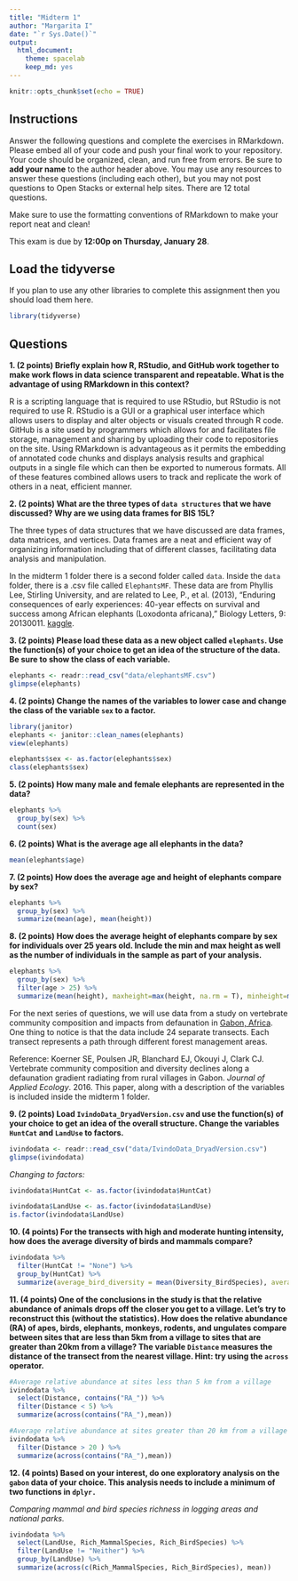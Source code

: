 ```yaml
---
title: "Midterm 1"
author: "Margarita I"
date: "`r Sys.Date()`"
output:
  html_document: 
    theme: spacelab
    keep_md: yes
---
```


```r
knitr::opts_chunk$set(echo = TRUE)
```

## Instructions
Answer the following questions and complete the exercises in RMarkdown. Please embed all of your code and push your final work to your repository. Your code should be organized, clean, and run free from errors. Be sure to **add your name** to the author header above. You may use any resources to answer these questions (including each other), but you may not post questions to Open Stacks or external help sites. There are 12 total questions.  

Make sure to use the formatting conventions of RMarkdown to make your report neat and clean!  

This exam is due by **12:00p on Thursday, January 28**.  

## Load the tidyverse
If you plan to use any other libraries to complete this assignment then you should load them here.
```r
library(tidyverse)
```

## Questions
**1. (2 points) Briefly explain how R, RStudio, and GitHub work together to make work flows in data science transparent and repeatable. What is the advantage of using RMarkdown in this context?**  

R is a scripting language that is required to use RStudio, but RStudio is not required to use R. RStudio is a GUI or a graphical user interface which allows users to display and alter objects or visuals created through R code. GitHub is a site used by programmers which allows for and facilitates file storage, management and sharing by uploading their code to repositories on the site. Using RMarkdown is advantageous as it permits the embedding of annotated code chunks and displays analysis results and graphical outputs in a single file which can then be exported to numerous formats. All of these features combined allows users to track and replicate the work of others in a neat, efficient manner. 


**2. (2 points) What are the three types of `data structures` that we have discussed? Why are we using data frames for BIS 15L?**

The three types of data structures that we have discussed are data frames, data matrices, and vertices. Data frames are a neat and efficient way of organizing information including that of different classes, facilitating data analysis and manipulation.

In the midterm 1 folder there is a second folder called `data`. Inside the `data` folder, there is a .csv file called `ElephantsMF`. These data are from Phyllis Lee, Stirling University, and are related to Lee, P., et al. (2013), "Enduring consequences of early experiences: 40-year effects on survival and success among African elephants (Loxodonta africana)," Biology Letters, 9: 20130011. [kaggle](https://www.kaggle.com/mostafaelseidy/elephantsmf).  

**3. (2 points) Please load these data as a new object called `elephants`. Use the function(s) of your choice to get an idea of the structure of the data. Be sure to show the class of each variable.**

```r
elephants <- readr::read_csv("data/elephantsMF.csv")
glimpse(elephants)
```


**4. (2 points) Change the names of the variables to lower case and change the class of the variable `sex` to a factor.**

```r
library(janitor)
elephants <- janitor::clean_names(elephants)
view(elephants)
```

```r
elephants$sex <- as.factor(elephants$sex)
class(elephants$sex)
```

**5. (2 points) How many male and female elephants are represented in the data?**

```r
elephants %>% 
  group_by(sex) %>% 
  count(sex)
```


**6. (2 points) What is the average age all elephants in the data?**

```r
mean(elephants$age)
```



**7. (2 points) How does the average age and height of elephants compare by sex?**

```r
elephants %>% 
  group_by(sex) %>% 
  summarize(mean(age), mean(height))
```


**8. (2 points) How does the average height of elephants compare by sex for individuals over 25 years old. Include the min and max height as well as the number of individuals in the sample as part of your analysis.**

```r
elephants %>% 
  group_by(sex) %>% 
  filter(age > 25) %>% 
  summarize(mean(height), maxheight=max(height, na.rm = T), minheight=min(height, na.rm = T), n=n())
```


For the next series of questions, we will use data from a study on vertebrate community composition and impacts from defaunation in [Gabon, Africa](https://en.wikipedia.org/wiki/Gabon). One thing to notice is that the data include 24 separate transects. Each transect represents a path through different forest management areas.  

Reference: Koerner SE, Poulsen JR, Blanchard EJ, Okouyi J, Clark CJ. Vertebrate community composition and diversity declines along a defaunation gradient radiating from rural villages in Gabon. _Journal of Applied Ecology_. 2016. This paper, along with a description of the variables is included inside the midterm 1 folder.  

**9. (2 points) Load `IvindoData_DryadVersion.csv` and use the function(s) of your choice to get an idea of the overall structure. Change the variables `HuntCat` and `LandUse` to factors.**

```r
ivindodata <- readr::read_csv("data/IvindoData_DryadVersion.csv")
glimpse(ivindodata)
```

_Changing to factors:_

```r
ivindodata$HuntCat <- as.factor(ivindodata$HuntCat)
```


```r
ivindodata$LandUse <- as.factor(ivindodata$LandUse)
is.factor(ivindodata$LandUse)
```

**10. (4 points) For the transects with high and moderate hunting intensity, how does the average diversity of birds and mammals compare?**

```r
ivindodata %>% 
  filter(HuntCat != "None") %>% 
  group_by(HuntCat) %>%
  summarize(average_bird_diversity = mean(Diversity_BirdSpecies), average_mammal_diversity = mean(Diversity_MammalSpecies))
```

**11. (4 points) One of the conclusions in the study is that the relative abundance of animals drops off the closer you get to a village. Let's try to reconstruct this (without the statistics). How does the relative abundance (RA) of apes, birds, elephants, monkeys, rodents, and ungulates compare between sites that are less than 5km from a village to sites that are greater than 20km from a village? The variable `Distance` measures the distance of the transect from the nearest village. Hint: try using the `across` operator.**  

```r
#Average relative abundance at sites less than 5 km from a village
ivindodata %>% 
  select(Distance, contains("RA_")) %>% 
  filter(Distance < 5) %>% 
  summarize(across(contains("RA_"),mean))
```

```r
#Average relative abundance at sites greater than 20 km from a village
ivindodata %>% 
  filter(Distance > 20 ) %>% 
  summarize(across(contains("RA_"),mean))
```


**12. (4 points) Based on your interest, do one exploratory analysis on the `gabon` data of your choice. This analysis needs to include a minimum of two functions in `dplyr.`**

_Comparing mammal and bird species richness in logging areas and national parks._

```r
ivindodata %>% 
  select(LandUse, Rich_MammalSpecies, Rich_BirdSpecies) %>%
  filter(LandUse != "Neither") %>% 
  group_by(LandUse) %>% 
  summarize(across(c(Rich_MammalSpecies, Rich_BirdSpecies), mean))
```
